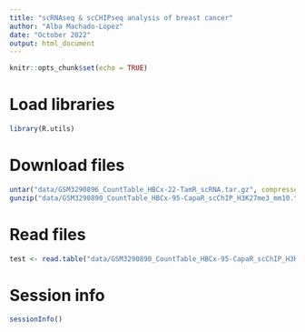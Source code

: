 ```yaml
---
title: "scRNAseq & scCHIPseq analysis of breast cancer"
author: "Alba Machado-Lopez"
date: "October 2022"
output: html_document
---
```


```r
knitr::opts_chunk$set(echo = TRUE)
```

# Load libraries

```r
library(R.utils)
```


# Download files

```r
untar("data/GSM3290896_CountTable_HBCx-22-TamR_scRNA.tar.gz", compressed="gzip", exdir="data/")
gunzip("data/GSM3290890_CountTable_HBCx-95-CapaR_scChIP_H3K27me3_mm10.txt.gz", remove=F)
```

# Read files

```r
test <- read.table("data/GSM3290890_CountTable_HBCx-95-CapaR_scChIP_H3K27me3_mm10.txt", header = T)
```


# Session info

```r
sessionInfo()
```

